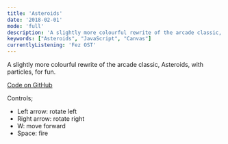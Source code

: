 ```yaml
---
title: 'Asteroids'
date: '2018-02-01'
mode: 'full'
description: 'A slightly more colourful rewrite of the arcade classic, Asteroids, with particles, for fun.'
keywords: ["Asteroids", "JavaScript", "Canvas"]
currentlyListening: 'Fez OST'
---
```



A slightly more colourful rewrite of the arcade classic, Asteroids, with particles, for fun.

[Code on GitHub](https://github.com/arrwhidev/asteroids)

Controls;
 - Left arrow: rotate left
 - Right arrow: rotate right
 - W: move forward
 - Space: fire

<Asteroids />